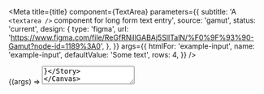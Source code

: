 
<Meta
  title={title}
  component={TextArea}
  parameters={{
    subtitle: 'A `<textarea />` component for long form text entry',
    source: 'gamut',
    status: 'current',
    design: {
      type: 'figma',
      url:
        'https://www.figma.com/file/ReGfRNillGABAj5SlITalN/%F0%9F%93%90-Gamut?node-id=1189%3A0',
    },
  }}
  args={{
    htmlFor: 'example-input',
    name: 'example-input',
    defaultValue: 'Some text',
    rows: 4,
  }}
/>

<Canvas>
  <Story name="TextArea">{(args) => <TextArea {...args} />}</Story>
</Canvas>

<PropsTable story="TextArea" />

### Input States

<Canvas>
  <Story name="Disabled" args={{ defaultValue: 'Disabled', disabled: true }}>
    {(args) => <TextArea {...args} />}
  </Story>
  <Story name="Error" args={{ defaultValue: 'Error', error: true }}>
    {(args) => <TextArea {...args} />}
  </Story>
  <Story
    name="Placeholder"
    args={{ placeholder: 'Placeholder', defaultValue: undefined }}
  >
    {(args) => <TextArea {...args} />}
  </Story>
</Canvas>

